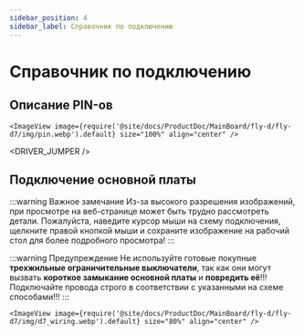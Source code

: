 ```yaml
---
sidebar_position: 4
sidebar_label: Справочник по подключению
---
```



# Справочник по подключению
## Описание PIN-ов
    <ImageView image={require('@site/docs/ProductDoc/MainBoard/fly-d/fly-d7/img/pin.webp').default} size="100%" align="center" />

<DRIVER_JUMPER />

## Подключение основной платы

:::warning Важное замечание
Из-за высокого разрешения изображений, при просмотре на веб-странице может быть трудно рассмотреть детали. Пожалуйста, наведите курсор мыши на схему подключения, щелкните правой кнопкой мыши и сохраните изображение на рабочий стол для более подробного просмотра!
:::

:::warning Предупреждение
Не используйте готовые покупные **трехжильные ограничительные выключатели**, так как они могут вызвать **короткое замыкание основной платы** и **повредить её**!!! Подключайте провода строго в соответствии с указанными на схеме способами!!!
:::

    <ImageView image={require('@site/docs/ProductDoc/MainBoard/fly-d/fly-d7/img/d7_wiring.webp').default} size="80%" align="center" />
